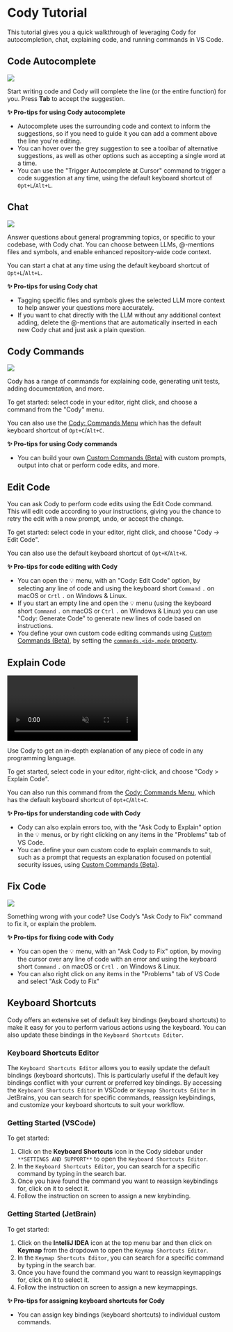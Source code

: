 # Cody Tutorial

This tutorial gives you a quick walkthrough of leveraging Cody for autocompletion, chat, explaining code, and running commands in VS Code.

## Code Autocomplete

![](https://storage.googleapis.com/sourcegraph-assets/blog/vs-code-onboarding-walkthrough-dec-2023-cody-autocomplete-tsx.gif)

Start writing code and Cody will complete the line (or the entire function) for you. Press **Tab** to accept the suggestion.

**✨ Pro-tips for using Cody autocomplete**

- Autocomplete uses the surrounding code and context to inform the suggestions, so if you need to guide it you can add a comment above the line you're editing.
- You can hover over the grey suggestion to see a toolbar of alternative suggestions, as well as other options such as accepting a single word at a time.
- You can use the "Trigger Autocomplete at Cursor" command to trigger a code suggestion at any time, using the default keyboard shortcut of `Opt+L`/`Alt+L`.

## Chat

![](https://storage.googleapis.com/sourcegraph-assets/blog/blog-vscode-v018-release/blog-v018-context-controls-002.gif)

Answer questions about general programming topics, or specific to your codebase, with Cody chat. You can choose between LLMs, @-mentions files and symbols, and enable enhanced repository-wide code context.

You can start a chat at any time using the default keyboard shortcut of `Opt+L`/`Alt+L`.

**✨ Pro-tips for using Cody chat**

- Tagging specific files and symbols gives the selected LLM more context to help answer your questions more accurately.
- If you want to chat directly with the LLM without any additional context adding, delete the @-mentions that are automatically inserted in each new Cody chat and just ask a plain question.

## Cody Commands

![](https://storage.googleapis.com/sourcegraph-assets/blog/vs-code-onboarding-walkthrough-dec-2023-explain.gif)

Cody has a range of commands for explaining code, generating unit tests, adding documentation, and more.

To get started: select code in your editor, right click, and choose a command from the "Cody" menu.

You can also use the [Cody: Commands Menu](command:cody.menu.commands) which has the default keyboard shortcut of `Opt+C`/`Alt+C`.

**✨ Pro-tips for using Cody commands**

- You can build your own [Custom Commands (Beta)](https://sourcegraph.com/docs/cody/custom-commands) with custom prompts, output into chat or perform code edits, and more.

## Edit Code

You can ask Cody to perform code edits using the Edit Code command. This will edit code according to your instructions, giving you the chance to retry the edit with a new prompt, undo, or accept the change.

To get started: select code in your editor, right click, and choose "Cody → Edit Code".

You can also use the default keyboard shortcut of `Opt+K`/`Alt+K`.

**✨ Pro-tips for code editing with Cody**

- You can open the 💡 menu, with an "Cody: Edit Code" option, by selecting any line of code and using the keyboard short `Command` `.` on macOS or `Crtl` `.` on Windows & Linux.
- If you start an empty line and open the 💡 menu (using the keyboard short `Command` `.` on macOS or `Ctrl` `.` on Windows & Linux) you can use "Cody: Generate Code" to generate new lines of code based on instructions.
- You define your own custom code editing commands using [Custom Commands (Beta)](https://sourcegraph.com/docs/cody/custom-commands), by setting the [`commands.<id>.mode` property](https://sourcegraph.com/docs/cody/capabilities/commands#commands-id-mode).

## Explain Code

<video autoPlay muted loop playsInline>
    <source
        type="video/mp4"
        src="https://storage.googleapis.com/sourcegraph-assets/website/Product%20Animations/cody-explain-code-aug2023.mp4"
    />
</video>

Use Cody to get an in-depth explanation of any piece of code in any programming language.

To get started, select code in your editor, right-click, and choose "Cody > Explain Code".

You can also run this command from the [Cody: Commands Menu](command:cody.menu.commands), which has the default keyboard shortcut of `Opt+C`/`Alt+C`.

**✨ Pro-tips for understanding code with Cody**

- Cody can also explain errors too, with the "Ask Cody to Explain" option in the 💡 menus, or by right clicking on any items in the "Problems" tab of VS Code.
- You can define your own custom code to explain commands to suit, such as a prompt that requests an explanation focused on potential security issues, using [Custom Commands (Beta)](/cody/capabilities/custom-commands). 

## Fix Code

![](https://storage.googleapis.com/sourcegraph-assets/blog/vs-code-onboarding-walkthrough-dec-2023-ask-to-fix.gif)

Something wrong with your code? Use Cody’s "Ask Cody to Fix" command to fix it, or explain the problem.

**✨ Pro-tips for fixing code with Cody**

- You can open the 💡 menu, with an "Ask Cody to Fix" option, by moving the cursor over any line of code with an error and using the keyboard short `Command` `.` on macOS or `Crtl` `.` on Windows & Linux.
- You can also right click on any items in the "Problems" tab of VS Code and select "Ask Cody to Fix"

## Keyboard Shortcuts

Cody offers an extensive set of default key bindings (keyboard shortcuts) to make it easy for you to perform various actions using the keyboard. You can also update these bindings in the `Keyboard Shortcuts Editor`.

### Keyboard Shortcuts Editor

The `Keyboard Shortcuts Editor` allows you to easily update the default bindings (keyboard shortcuts). This is particularly useful if the default key bindings conflict with your current or preferred key bindings. By accessing the `Keyboard Shortcuts Editor` in VSCode or `Keymap Shortcuts Editor` in JetBrains, you can search for specific commands, reassign keybindings, and customize your keyboard shortcuts to suit your workflow.

### Getting Started (VSCode)

To get started: 
1. Click on the **Keyboard Shortcuts** icon in the Cody sidebar under `**SETTINGS AND SUPPORT**` to open the `Keyboard Shortcuts Editor`.
2. In the `Keyboard Shortcuts Editor`, you can search for a specific command by typing in the search bar.
3. Once you have found the command you want to reassign keybindings for, click on it to select it.
4. Follow the instruction on screen to assign a new keybinding.

### Getting Started (JetBrain)

To get started: 
1. Click on the **IntelliJ IDEA** icon at the top menu bar and then click on **Keymap** from the dropdown to open the `Keymap Shortcuts Editor`.
2. In the `Keymap Shortcuts Editor`, you can search for a specific command by typing in the search bar.
3. Once you have found the command you want to reassign keymappings for, click on it to select it.
4. Follow the instruction on screen to assign a new keymappings.

**✨ Pro-tips for assigning keyboard shortcuts for Cody**

- You can assign key bindings (keyboard shortcuts) to individual custom commands.
